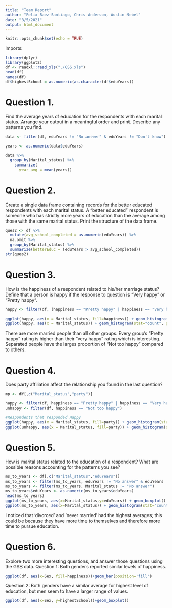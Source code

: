 ```yaml
---
title: "Team Report"
author: "Felix Baez-Santiago, Chris Anderson, Austin Nebel"
date: "3/5/2021"
output: html_document
---
```


```r
knitr::opts_chunk$set(echo = TRUE)
```

Imports
```r
library(dplyr)
library(ggplot2)
df <- readxl::read_xls("./GSS.xls")
head(df)
names(df)
df$highestSchool = as.numeric(as.character(df$eduYears))
```

# Question 1.
Find the average years of education for the respondents with each marital status. Arrange your output in a meaningful order and print. Describe any patterns you find.
```r
data <- filter(df, eduYears != "No answer" & eduYears != "Don't know")

years <- as.numeric(data$eduYears)

data %>%
  group_by(Marital_status) %>%
    summarize(
      year_avg = mean(years))
```

# Question 2.
Create a single data frame containing records for the better educated respondents with each marital status. A “better educated” respondent is someone who has strictly more years of education than the average among those with the same marital status. Print the structure of the data frame.

```r
ques2 <- df %>%
  mutate(avg_school_completed = as.numeric(eduYears)) %>%
  na.omit %>% 
  group_by(Marital_status) %>%
  summarize(betterEduc = (eduYears > avg_school_completed))
str(ques2)

```


# Question 3.
How is the happiness of a respondent related to his/her marriage status? Define that a person is happy if the response to question is “Very happy” or “Pretty happy”.

```r
happy <- filter(df, (happiness == "Pretty happy" | happiness == "Very happy" | happiness == "Not too happy") & Marital_status != "No answer")

ggplot(happy, aes(x = Marital_status, fill=happiness)) + geom_histogram(stat="count", position=position_dodge()) + ggtitle('Happiness of People per Marital Status')
ggplot(happy, aes(x = Marital_status)) + geom_histogram(stat="count", position=position_dodge()) + ggtitle('Amounts of Each Marital Status')
```

There are more married people than all other groups. Every group's "Pretty happy" rating is higher than their "very happy" rating which is interesting. Separated people have the larges proportion of "Not too happy" compared to others.

# Question 4.
Does party affiliation affect the relationship you found in the last question?
```r
mp <- df[,c("Marital_status","party")]

happy <- filter(df, happiness == "Pretty happy" | happiness == "Very happy") 
unhappy <- filter(df, happiness == "Not too happy")

#Respondents that responded Happy
ggplot(happy, aes(x = Marital_status, fill=party)) + geom_histogram(stat="count", position=position_dodge()) + ggtitle('Happy People') + ylim(0,6000)
ggplot(unhappy, aes(x = Marital_status, fill=party)) + geom_histogram(stat="count", position=position_dodge()) + ggtitle('Unhappy People') + ylim(0,6000)
```

# Question 5.
How is marital status related to the education of a respondent? What are possible reasons accounting for the patterns you see?
```r
ms_to_years <- df[,c("Marital_status","eduYears")]
ms_to_years <- filter(ms_to_years, eduYears != "No answer" & eduYears != "Don't know")
ms_to_years <- filter(ms_to_years, Marital_status != "No answer")
ms_to_years$eduYears <- as.numeric(ms_to_years$eduYears)
head(ms_to_years)
ggplot(ms_to_years, aes(x=Marital_status,y=eduYears)) + geom_boxplot()
ggplot(ms_to_years, aes(x=Marital_status)) + geom_histogram(stat="count")

```

I noticed that 'divorced' and 'never married' had the highest averages; this could be because they have more time to themselves and therefore more time to pursue education.

# Question 6.
Explore two more interesting questions, and answer those questions using the GSS data.
Question 1: Both genders reported similar levels of happiness. 
```r
ggplot(df, aes(x=Sex, fill=happiness))+geom_bar(position='fill')
```
Question 2: Both genders have a similar average for highest level of education, but men seem to have a larger range of values.
```r
ggplot(df, aes(x=Sex, y=highestSchool))+geom_boxplot()
```